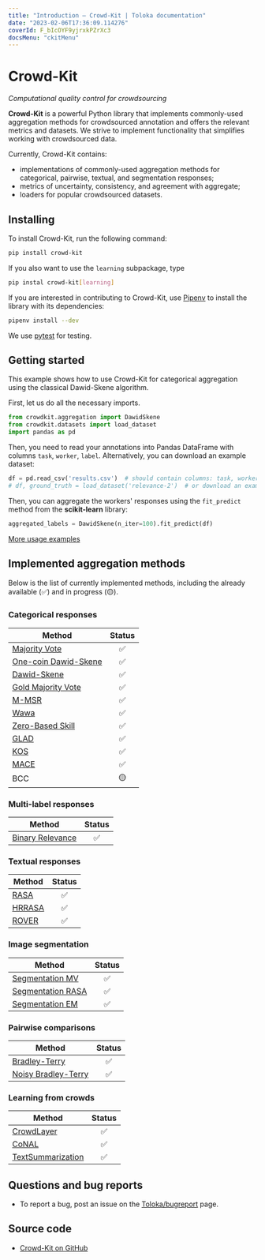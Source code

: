 ```yaml
---
title: "Introduction — Crowd-Kit | Toloka documentation"
date: "2023-02-06T17:36:09.114276"
coverId: F_bIcOYF9yjrxkPZrXc3
docsMenu: "ckitMenu"
---
```



# Crowd-Kit

_Computational quality control for crowdsourcing_

**Crowd-Kit** is a powerful Python library that implements commonly-used aggregation methods for crowdsourced annotation and offers the relevant metrics and datasets. We strive to implement functionality that simplifies working with crowdsourced data.

Currently, Crowd-Kit contains:

* implementations of commonly-used aggregation methods for categorical, pairwise, textual, and segmentation responses;
* metrics of uncertainty, consistency, and agreement with aggregate;
* loaders for popular crowdsourced datasets.

## Installing

To install Crowd-Kit, run the following command:

```bash
pip install crowd-kit
```

If you also want to use the `learning` subpackage, type

```bash
pip instal crowd-kit[learning]
```

If you are interested in contributing to Crowd-Kit, use [Pipenv](https://pipenv.pypa.io/en/latest/) to install the library with its dependencies:

```bash
pipenv install --dev
```

We use [pytest](https://docs.pytest.org/en/7.1.x/) for testing.

## Getting started

This example shows how to use Crowd-Kit for categorical aggregation using the classical Dawid-Skene algorithm.

First, let us do all the necessary imports.

````python
from crowdkit.aggregation import DawidSkene
from crowdkit.datasets import load_dataset
import pandas as pd
````

Then, you need to read your annotations into Pandas DataFrame with columns `task`, `worker`, `label`. Alternatively, you can download an example dataset:

````python
df = pd.read_csv('results.csv')  # should contain columns: task, worker, label
# df, ground_truth = load_dataset('relevance-2')  # or download an example dataset
````

Then, you can aggregate the workers' responses using the `fit_predict` method from the **scikit-learn** library:

````python
aggregated_labels = DawidSkene(n_iter=100).fit_predict(df)
````

[More usage examples](https://github.com/Toloka/crowd-kit/tree/main/examples)

## Implemented aggregation methods

Below is the list of currently implemented methods, including the already available (✅) and in progress (🟡).

### Categorical responses

| Method | Status |
| ------------- | :-------------: |
| [Majority Vote](/docs/crowd-kit/reference/crowdkit.aggregation.classification.majority_vote.MajorityVote) | ✅ |
| [One-coin Dawid-Skene](/docs/crowd-kit/reference/crowdkit.aggregation.classification.dawid_skene.OneCoinDawidSkene) | ✅ |
| [Dawid-Skene](/docs/crowd-kit/reference/crowdkit.aggregation.classification.dawid_skene.DawidSkene) | ✅ |
| [Gold Majority Vote](/docs/crowd-kit/reference/crowdkit.aggregation.classification.gold_majority_vote.GoldMajorityVote) | ✅ |
| [M-MSR](/docs/crowd-kit/reference/crowdkit.aggregation.classification.m_msr.MMSR) | ✅ |
| [Wawa](/docs/crowd-kit/reference/crowdkit.aggregation.classification.wawa.Wawa) | ✅ |
| [Zero-Based Skill](/docs/crowd-kit/reference/crowdkit.aggregation.classification.zero_based_skill.ZeroBasedSkill) | ✅ |
| [GLAD](/docs/crowd-kit/reference/crowdkit.aggregation.classification.glad.GLAD) | ✅ |
| [KOS](/docs/crowd-kit/reference/crowdkit.aggregation.classification.kos.KOS) | ✅ |
| [MACE](/docs/crowd-kit/reference/crowdkit.aggregation.classification.mace.MACE) | ✅ |
| BCC | 🟡 |

### Multi-label responses

|Method|Status|
|-|:-:|
|[Binary Relevance](/docs/crowd-kit/reference/crowdkit.aggregation.multilabel.binary_relevance.BinaryRelevance)|✅|

### Textual responses

| Method | Status |
| ------------- | :-------------: |
| [RASA](/docs/crowd-kit/reference/crowdkit.aggregation.embeddings.rasa.RASA) | ✅ |
| [HRRASA](/docs/crowd-kit/reference/crowdkit.aggregation.embeddings.hrrasa.HRRASA) | ✅ |
| [ROVER](/docs/crowd-kit/reference/crowdkit.aggregation.texts.rover.ROVER) | ✅ |

### Image segmentation

| Method | Status |
| ------------------ | :------------------: |
| [Segmentation MV](/docs/crowd-kit/reference/crowdkit.aggregation.image_segmentation.segmentation_majority_vote.SegmentationMajorityVote) | ✅ |
| [Segmentation RASA](/docs/crowd-kit/reference/crowdkit.aggregation.image_segmentation.segmentation_rasa.SegmentationRASA) | ✅ |
| [Segmentation EM](/docs/crowd-kit/reference/crowdkit.aggregation.image_segmentation.segmentation_em.SegmentationEM) | ✅ |

### Pairwise comparisons

| Method | Status |
| -------------- | :---------------------: |
| [Bradley-Terry](/docs/crowd-kit/reference/crowdkit.aggregation.pairwise.bradley_terry.BradleyTerry) | ✅ |
| [Noisy Bradley-Terry](/docs/crowd-kit/reference/crowdkit.aggregation.pairwise.noisy_bt.NoisyBradleyTerry) | ✅ |

### Learning from crowds

|Method|Status|
|-|:-:|
|[CrowdLayer](/docs/crowd-kit/reference/crowdkit.learning.crowd_layer.CrowdLayer)|✅|
|[CoNAL](/docs/crowd-kit/reference/crowdkit.learning.conal.CoNAL)|✅|
|[TextSummarization](/docs/crowd-kit/reference/crowdkit.learning.text_summarization.TextSummarization)|✅|

## Questions and bug reports

* To report a bug, post an issue on the [Toloka/bugreport](https://github.com/Toloka/crowd-kit/issues) page.

## Source code

* [Crowd-Kit on GitHub](https://github.com/Toloka/crowd-kit)

<SocialMedia/>
